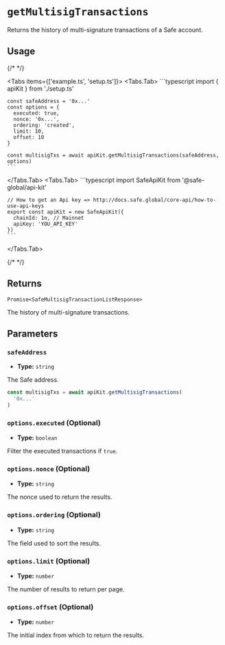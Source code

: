 
# `getMultisigTransactions`

Returns the history of multi-signature transactions of a Safe account.

## Usage

{/* <!-- vale off --> */}

<Tabs items={['example.ts', 'setup.ts']}>
  <Tabs.Tab>
    ```typescript
    import { apiKit } from './setup.ts'

    const safeAddress = '0x...'
    const options = {
      executed: true,
      nonce: '0x...',
      ordering: 'created',
      limit: 10,
      offset: 10
    }

    const multisigTxs = await apiKit.getMultisigTransactions(safeAddress, options)
    ```
  </Tabs.Tab>
  <Tabs.Tab>
    ```typescript
    import SafeApiKit from '@safe-global/api-kit'

    // How to get an Api key => http://docs.safe.global/core-api/how-to-use-api-keys
    export const apiKit = new SafeApiKit({
      chainId: 1n, // Mainnet
      apiKey: 'YOU_API_KEY'
    })
    ```
  </Tabs.Tab>
</Tabs>

{/* <!-- vale on --> */}

## Returns

`Promise<SafeMultisigTransactionListResponse>`

The history of multi-signature transactions.

## Parameters

### `safeAddress`

- **Type:** `string`

The Safe address.

```typescript focus=2
const multisigTxs = await apiKit.getMultisigTransactions(
  '0x...'
)
```

### `options.executed` (Optional)

- **Type:** `boolean`

Filter the executed transactions if `true`.

### `options.nonce` (Optional)

- **Type:** `string`

The nonce used to return the results.

### `options.ordering` (Optional)

- **Type:** `string`

The field used to sort the results.

### `options.limit` (Optional)

- **Type:** `number`

The number of results to return per page.

### `options.offset` (Optional)

- **Type:** `number`

The initial index from which to return the results.
